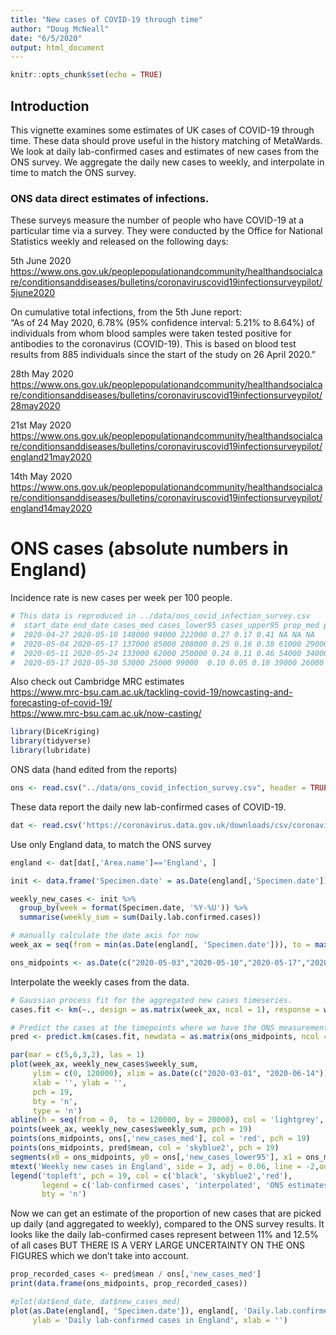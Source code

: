 ```yaml
---
title: "New cases of COVID-19 through time"
author: "Doug McNeall"
date: "6/5/2020"
output: html_document
---
```


```r
knitr::opts_chunk$set(echo = TRUE)
```

## Introduction 

This vignette examines some estimates of UK cases of COVID-19 through time. These data should prove useful in the history matching of MetaWards. We look at daily lab-confirmed cases and estimates of new cases from the ONS survey. We aggregate the daily new cases to weekly, and interpolate in time to match the ONS survey.

### ONS data direct estimates of infections.

These surveys measure the number of people who have COVID-19 at a particular time via a survey. They were conducted by the Office for National Statistics weekly and released on the following days:  

5th June 2020
<https://www.ons.gov.uk/peoplepopulationandcommunity/healthandsocialcare/conditionsanddiseases/bulletins/coronaviruscovid19infectionsurveypilot/5june2020>

On cumulative total infections, from the 5th June report:  
"As of 24 May 2020, 6.78% (95% confidence interval: 5.21% to 8.64%) of individuals from whom blood samples were taken tested positive for antibodies to the coronavirus (COVID-19). This is based on blood test results from 885 individuals since the start of the study on 26 April 2020."

28th May 2020  
<https://www.ons.gov.uk/peoplepopulationandcommunity/healthandsocialcare/conditionsanddiseases/bulletins/coronaviruscovid19infectionsurveypilot/28may2020>

21st May 2020  
<https://www.ons.gov.uk/peoplepopulationandcommunity/healthandsocialcare/conditionsanddiseases/bulletins/coronaviruscovid19infectionsurveypilot/england21may2020>

14th May 2020  
<https://www.ons.gov.uk/peoplepopulationandcommunity/healthandsocialcare/conditionsanddiseases/bulletins/coronaviruscovid19infectionsurveypilot/england14may2020>

# ONS cases (absolute numbers in England)  
Incidence rate is new cases per week per 100 people.
```r
# This data is reproduced in ../data/ons_covid_infection_survey.csv
#  start_date end_date cases_med cases_lower95 cases_upper95 prop_med prop_lower95 prop_upper95 new_cases_med new_cases_lower95 new_cases_upper95 incidence_rate
#  2020-04-27 2020-05-10 148000 94000 222000 0.27 0.17 0.41 NA NA NA
#  2020-05-04 2020-05-17 137000 85000 208000 0.25 0.16 0.38 61000 29000 111000 0.11
#  2020-05-11 2020-05-24 133000 62000 250000 0.24 0.11 0.46 54000 34000 86000 0.10
#  2020-05-17 2020-05-30 53000 25000 99000  0.10 0.05 0.18 39000 26000 55000 0.07
```

Also check out Cambridge MRC estimates  
<https://www.mrc-bsu.cam.ac.uk/tackling-covid-19/nowcasting-and-forecasting-of-covid-19/>  
<https://www.mrc-bsu.cam.ac.uk/now-casting/>  

```r
library(DiceKriging)
library(tidyverse)
library(lubridate)
```

ONS data (hand edited from the reports)
```r
ons <- read.csv("../data/ons_covid_infection_survey.csv", header = TRUE, na.strings = c('NA'))
```

These data report the daily new lab-confirmed cases of COVID-19.
```r
dat <- read.csv('https://coronavirus.data.gov.uk/downloads/csv/coronavirus-cases_latest.csv')
```

Use only England data, to match the ONS survey

```r
england <- dat[dat[,'Area.name']=='England', ]

init <- data.frame('Specimen.date' = as.Date(england[,'Specimen.date']), 'Daily.lab.confirmed.cases' = england[,'Daily.lab.confirmed.cases'])

weekly_new_cases <- init %>% 
  group_by(week = format(Specimen.date, '%Y-%U')) %>%
  summarise(weekly_sum = sum(Daily.lab.confirmed.cases))

# manually calculate the date axis for now
week_ax = seq(from = min(as.Date(england[, 'Specimen.date'])), to = max(as.Date(england[, 'Specimen.date'])), by = 7)

ons_midpoints <- as.Date(c("2020-05-03","2020-05-10","2020-05-17","2020-05-24"))
```


Interpolate the weekly cases from the data. 
```r
# Gaussian process fit for the aggregated new cases timeseries.
cases.fit <- km(~., design = as.matrix(week_ax, ncol = 1), response = weekly_new_cases$weekly_sum)

# Predict the cases at the timepoints where we have the ONS measurements.
pred <- predict.km(cases.fit, newdata = as.matrix(ons_midpoints, ncol = 1), type = 'UK')
```


```r
par(mar = c(5,6,3,2), las = 1)
plot(week_ax, weekly_new_cases$weekly_sum,
     ylim = c(0, 120000), xlim = as.Date(c("2020-03-01", "2020-06-14")),
     xlab = '', ylab = '',
     pch = 19,
     bty = 'n',
     type = 'n')
abline(h = seq(from = 0,  to = 120000, by = 20000), col = 'lightgrey', lty = 'dashed')
points(week_ax, weekly_new_cases$weekly_sum, pch = 19)
points(ons_midpoints, ons[,'new_cases_med'], col = 'red', pch = 19)
points(ons_midpoints, pred$mean, col = 'skyblue2', pch = 19)
segments(x0 = ons_midpoints, y0 = ons[,'new_cases_lower95'], x1 = ons_midpoints, y1 = ons[,'new_cases_upper95'], col = 'tomato2')
mtext('Weekly new cases in England', side = 3, adj = 0.06, line = -2,outer = TRUE, cex = 1.5)
legend('topleft', pch = 19, col = c('black', 'skyblue2','red'),
       legend = c('lab-confirmed cases', 'interpolated', 'ONS estimates + 95% CI'),
       bty = 'n')

```


Now we can get an estimate of the proportion of new cases that are picked up daily (and aggregated to weekly), compared to the ONS survey results. It looks like the daily lab-confirmed cases represent between 11% and 12.5% of all cases BUT THERE IS A VERY LARGE UNCERTAINTY ON THE ONS FIGURES which we don't take into account.
```r

prop_recorded_cases <- pred$mean / ons[,'new_cases_med']
print(data.frame(ons_midpoints, prop_recorded_cases))

```



```r

#plot(dat$end_date, dat$new_cases_med)
plot(as.Date(england[, 'Specimen.date']), england[, 'Daily.lab.confirmed.cases'], pch = 20,
     ylab = 'Daily lab-confirmed cases in England', xlab = '')

```








